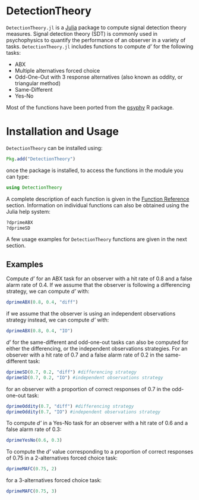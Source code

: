 # DetectionTheory

`DetectionTheory.jl` is a [Julia](http://www.julialang.org) package to compute signal detection theory measures. Signal detection theory (SDT) is commonly used in psychophysics to quantify the performance of an observer in a variety of tasks. `DetectionTheory.jl` includes functions to compute _d'_ for the following tasks:

- ABX
- Multiple alternatives forced choice
- Odd-One-Out with 3 response alternatives (also known as oddity, or triangular method)
- Same-Different
- Yes-No


Most of the functions have been ported from the [psyphy](http://cran.r-project.org/web/packages/psyphy/index.html) R package.


# Installation and Usage

`DetectionTheory` can be installed using:

```{julia; eval=false}
Pkg.add("DetectionTheory")
```

once the package is installed, to access the functions in the module you can
type:

```julia
using DetectionTheory
```

A complete description of each function is given in the [Function Reference](API.md) section. Information on individual functions can also be obtained using the Julia help system:

```{julia; eval=false}
?dprimeABX
?dprimeSD
```

A few usage examples for `DetectionTheory` functions are given in the next section.

## Examples


Compute _d'_ for an ABX task for an observer with a hit rate of 0.8 and a false alarm rate of 0.4. If we assume that the observer is following a differencing strategy, we can compute _d'_ with:

```julia
dprimeABX(0.8, 0.4, "diff")
```

if we assume that the observer is using an independent observations strategy instead, we can compute _d'_ with:

```julia
dprimeABX(0.8, 0.4, "IO")
```

_d'_ for the same-different and odd-one-out tasks can also be computed for either the differencing, or the independent observations strategies. For an observer with a hit rate of 0.7 and a false alarm rate of 0.2 in the same-different task:

```julia
dprimeSD(0.7, 0.2, "diff") #differencing strategy
dprimeSD(0.7, 0.2, "IO") #independent observations strategy
```

for an observer with a proportion of correct responses of 0.7 in the odd-one-out task:

```julia
dprimeOddity(0.7, "diff") #differencing strategy
dprimeOddity(0.7, "IO") #independent observations strategy
```

To compute _d'_ in a Yes-No task for an observer with a hit rate of 0.6 and a false alarm rate of 0.3:

```julia
dprimeYesNo(0.6, 0.3)
```

To compute the _d'_ value corresponding to a proportion of correct responses of 0.75 in a 2-alternatives forced choice task:

```julia
dprimeMAFC(0.75, 2)
```

for a 3-alternatives forced choice task:

```julia
dprimeMAFC(0.75, 3)
```



